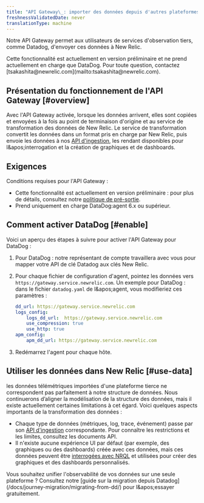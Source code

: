 ```yaml
---
title: "API Gateway\_: importer des données depuis d'autres plateformes d'observabilité"
freshnessValidatedDate: never
translationType: machine
---
```


Notre API Gateway permet aux utilisateurs de services d&apos;observation tiers, comme Datadog, d&apos;envoyer ces données à New Relic.

<Callout variant="important">
  Cette fonctionnalité est actuellement en version préliminaire et ne prend actuellement en charge que DataDog. Pour toute question, contactez [tsakashita@newrelic.com](mailto:tsakashita@newrelic.com).
</Callout>

## Présentation du fonctionnement de l&apos;API Gateway [#overview]

Avec l&apos;API Gateway activée, lorsque les données arrivent, elles sont copiées et envoyées à la fois au point de terminaison d&apos;origine et au service de transformation des données de New Relic. Le service de transformation convertit les données dans un format pris en charge par New Relic, puis envoie les données à nos [API d&apos;ingestion](/docs/telemetry-data-platform/get-data-new-relic/getting-started/introduction-new-relic-data-ingest-apis-sdks), les rendant disponibles pour l&amp;apos;interrogation et la création de graphiques et de dashboards.

## Exigences

Conditions requises pour l&apos;API Gateway :

* Cette fonctionnalité est actuellement en version préliminaire : pour plus de détails, consultez notre [politique de pré-sortie](/docs/licenses/license-information/referenced-policies/new-relic-pre-release-policy).
* Prend uniquement en charge DataDog:agent 6.x ou supérieur.

## Comment activer DataDog [#enable]

Voici un aperçu des étapes à suivre pour activer l&apos;API Gateway pour DataDog :

1. Pour DataDog : notre représentant de compte travaillera avec vous pour mapper votre API de clé Datadog aux clés New Relic.

2. Pour chaque fichier de configuration d&apos;agent, pointez les données vers `https://gateway.service.newrelic.com`. Un exemple pour DataDog : dans le fichier `datadog.yaml` de l&amp;apos;agent, vous modifieriez ces paramètres :

   ```yml
   dd_url: https://gateway.service.newrelic.com
   logs_config:
       logs_dd_url:  https://gateway.service.newrelic.com
       use_compression: true
       use_http: true
   apm_config:
       apm_dd_url: https://gateway.service.newrelic.com
   ```

3. Redémarrez l&apos;agent pour chaque hôte.

## Utiliser les données dans New Relic [#use-data]

les données télémétriques importées d&apos;une plateforme tierce ne correspondent pas parfaitement à notre structure de données. Nous continuerons d’aligner la modélisation de la structure des données, mais il existe actuellement certaines limitations à cet égard. Voici quelques aspects importants de la transformation des données :

* Chaque type de données (métriques, log, trace, événement) passe par son [API d&apos;ingestion](/docs/telemetry-data-platform/get-data-new-relic/getting-started/introduction-new-relic-data-ingest-apis-sdks) correspondante. Pour connaître les restrictions et les limites, consultez les documents API.
* Il n&apos;existe aucune expérience UI par défaut (par exemple, des graphiques ou des dashboards) créée avec ces données, mais ces données peuvent être [interrogées avec NRQL](/docs/query-your-data/nrql-new-relic-query-language/get-started/introduction-nrql-new-relics-query-language) et utilisées pour créer des graphiques et des dashboards personnalisés.

<Callout variant="tip">
  Vous souhaitez unifier l&apos;observabilité de vos données sur une seule plateforme ? Consultez notre [guide sur la migration depuis Datadog](/docs/journey-migration/migrating-from-dd/) pour l&amp;apos;essayer gratuitement.
</Callout>